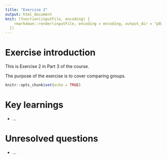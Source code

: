```yaml
---
title: "Exercise 2"
output: html_document
knit: (function(inputFile, encoding) {
    rmarkdown::render(inputFile, encoding = encoding, output_dir = "p03_outputs")
  })
---
```


# Exercise introduction

This is Exercise 2 in Part 3 of the course.

The purpose of the exercise is to cover comparing groups.

```r
knitr::opts_chunk$set(echo = TRUE)
```


# Key learnings

-   ...

# Unresolved questions

-   ...